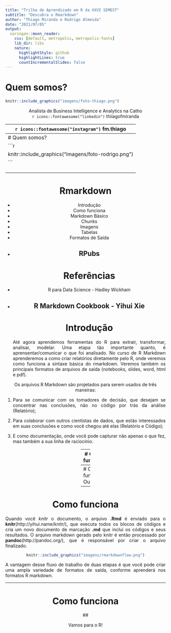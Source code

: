 ---
title: "Trilha de Aprendizado em R da XXVI SEMEST"
subtitle: "Descubra o Rmarkdown"
author: "Thiago Miranda e Rodrigo Almeida"
date: "2021/07/05"
output:
  xaringan::moon_reader:
    css: [default, metropolis, metropolis-fonts]
    lib_dir: libs
    nature:
      highlightStyle: github
      highlightLines: true
      countIncrementalSlides: false
---
# Quem somos?
```{r ,echo=FALSE, out.width="40%",fig.align="center", fig.cap="Thiago Miranda"}
knitr::include_graphics("imagens/foto-thiago.png")
```
<center> Analista de Business Intelligence e Analytics na Catho </center>
<center> `r icons::fontawesome("linkedin")` thiiagofmiranda </center>
<center> `r icons::fontawesome("instagram")` fm.thiago </center>
---
# Quem somos?
```{r ,echo=FALSE, out.width="40%",fig.align="center", fig.cap="Rodrigo Almeida"}
knitr::include_graphics("imagens/foto-rodrigo.png")
```
<center> People Analytics na Dasa </center>
<center> `r icons::fontawesome("linkedin")` rodrigoalmeidafigueira </center>
<center> `r icons::fontawesome("instagram")` rodrigo.alm93 </center>
---
# Rmarkdown
* Introdução
* Como funciona
* Markdown Básico
* Chunks
* Imagens
* Tabelas
* Formatos de Saída
* RPubs
---
# Referências
* R para Data Science - Hadley Wickham
* R Markdown Cookbook - Yihui Xie
---
# Introdução
<p align='justify'>Até agora aprendemos ferramentas do R para extrair, transformar, analisar, modelar. Uma etapa tão importante quanto, é aprensentar/comunicar o que foi analisado. No curso de R Markdown aprenderemos a como criar relatórios diretamente pelo R, onde veremos como funciona a sintaxe básica do rmarkdown. Veremos também os principais formatos de arquivos de saída (notebooks, slides, word, html e pdf).</p>

Os arquivos R Markdown são projetados para serem usados de três maneiras:
  
1. <p align='justify'>Para se comunicar com os tomadores de decisão, que desejam se concentrar nas conclusões, não no código por trás da análise (Relatório);</p>
2. <p align='justify'>Para colaborar com outros cientistas de dados, que estão interessados em suas conclusões e como você chegou até elas (Relatório e Código);</p>
3. <p align='justify'>E como documentação, onde você pode capturar não apenas o que fez, mas também a sua linha de raciocínio.</p>

---
# Como funciona

Pré-requisito: Você precisa do pacote rmarkdown, o RStudio instala automaticamente.

Este é um arquivo R Markdown, um arquivo de texto simples que possui a extensão .Rmd:

```{r ,echo=FALSE, out.width="80%",fig.align="center"}
knitr::include_graphics("imagens/arquivo-rmd.png")
```

---
# Como funciona
Output:
```{r ,echo=FALSE, out.width="80%",fig.align="center"}
knitr::include_graphics("imagens/arquivo-html.png")
```

---
# Como funciona

<p align='justify'>Quando você <i>knitr</i> o documento, o arquivo <b>.Rmd</b> é enviado para o <b>knitr</b>(http://yihui.name/knitr/), que executa todos os blocos de códigos e cria um novo documento de marcação <b>.md</b> que inclui os códigos e seus resultados. O arquivo markdown gerado pelo knitr é então processado por <b>pandoc</b>(http://pandoc.org/), que é responsável por criar o arquivo finalizado.</p>

```{r ,echo=FALSE, out.width="80%",fig.align="center"}
knitr::include_graphics("imagens/rmarkdownflow.png")
```

<p align='justify'>A vantagem desse fluxo de trabalho de duas etapas é que você pode criar uma ampla variedade de formatos de saída, conforme aprenderá nos formatos R markdown.</p>

---
# Como funciona

## <p align='center'>Vamos para o R!</p>


